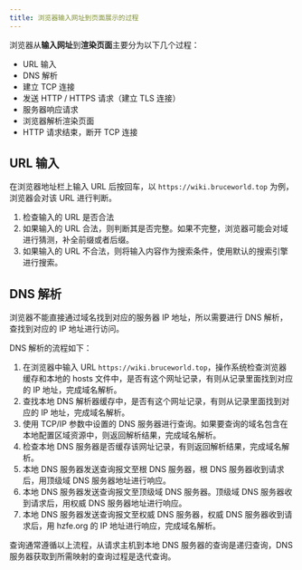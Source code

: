 ```yaml
---
title: 浏览器输入网址到页面展示的过程
---
```


浏览器从**输入网址**到**渲染页面**主要分为以下几个过程：

- URL 输入
- DNS 解析
- 建立 TCP 连接
- 发送 HTTP / HTTPS 请求（建立 TLS 连接）
- 服务器响应请求
- 浏览器解析渲染页面
- HTTP 请求结束，断开 TCP 连接

## URL 输入

在浏览器地址栏上输入 URL 后按回车，以 `https://wiki.bruceworld.top` 为例，浏览器会对该 URL 进行判断。

1. 检查输入的 URL 是否合法
2. 如果输入的 URL 合法，则判断其是否完整。如果不完整，浏览器可能会对域进行猜测，补全前缀或者后缀。
3. 如果输入的 URL 不合法，则将输入内容作为搜索条件，使用默认的搜索引擎进行搜索。

## DNS 解析

浏览器不能直接通过域名找到对应的服务器 IP 地址，所以需要进行 DNS 解析，查找到对应的 IP 地址进行访问。

DNS 解析的流程如下：

1. 在浏览器中输入 URL `https://wiki.bruceworld.top`，操作系统检查浏览器缓存和本地的 hosts 文件中，是否有这个网址记录，有则从记录里面找到对应的 IP 地址，完成域名解析。
2. 查找本地 DNS 解析器缓存中，是否有这个网址记录，有则从记录里面找到对应的 IP 地址，完成域名解析。
3. 使用 TCP/IP 参数中设置的 DNS 服务器进行查询。如果要查询的域名包含在本地配置区域资源中，则返回解析结果，完成域名解析。
4. 检查本地 DNS 服务器是否缓存该网址记录，有则返回解析结果，完成域名解析。
5. 本地 DNS 服务器发送查询报文至根 DNS 服务器，根 DNS 服务器收到请求后，用顶级域 DNS 服务器地址进行响应。
6. 本地 DNS 服务器发送查询报文至顶级域 DNS 服务器。顶级域 DNS 服务器收到请求后，用权威 DNS 服务器地址进行响应。
7. 本地 DNS 服务器发送查询报文至权威 DNS 服务器，权威 DNS 服务器收到请求后，用 hzfe.org 的 IP 地址进行响应，完成域名解析。

查询通常遵循以上流程，从请求主机到本地 DNS 服务器的查询是递归查询，DNS 服务器获取到所需映射的查询过程是迭代查询。
